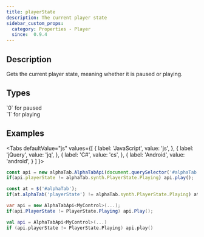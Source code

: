 ```yaml
---
title: playerState
description: The current player state
sidebar_custom_props:
  category: Properties - Player
  since:  0.9.4
---
```


<SinceBadge since="0.9.4" />


## Description
Gets the current player state, meaning whether it is paused or playing. 


<PropertyDescription metadata={metadata} />


## Types

<TypeTable>
    <TypeRow type="js" name="alphaTab.synth.PlayerState">
        `0` for paused<br />
        `1` for playing
    </TypeRow>
    <TypeRow type="net" name="AlphaTab.Synth.PlayerState" />
    <TypeRow type="android" name="alphaTab.synth.PlayerState" />
</TypeTable>

## Examples

<Tabs
  defaultValue="js"
  values={[
    { label: 'JavaScript', value: 'js', },
    { label: 'jQuery', value: 'jq', },
    { label: 'C#', value: 'cs', },
    { label: 'Android', value: 'android', }
  ]
}>
<TabItem value="js">

```js
const api = new alphaTab.AlphaTabApi(document.querySelector('#alphaTab'));
if(api.playerState != alphaTab.synth.PlayerState.Playing) api.play();
```

</TabItem>
<TabItem value="jq">

```js
const at = $('#alphaTab');
if(at.alphaTab('playerState') != alphaTab.synth.PlayerState.Playing) at.alphaTab('play');
```

</TabItem>
<TabItem value="cs">

```csharp
var api = new AlphaTabApi<MyControl>(...);
if(api.PlayerState != PlayerState.Playing) api.Play();
```

</TabItem>
<TabItem value="android">

```kotlin
val api = AlphaTabApi<MyControl>(...)
if (api.playerState != PlayerState.Playing) api.play()
```

</TabItem>
</Tabs>